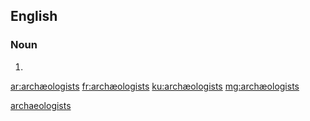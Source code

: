{{also|archaeologists}}
==English==

===Noun===
{{head|en|plural}}

# {{plural of|archæologist|cap=t|lang=en}}

[[Category:English terms spelled with Æ|archaeologists]]

[[ar:archæologists]]
[[fr:archæologists]]
[[ku:archæologists]]
[[mg:archæologists]]